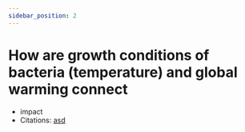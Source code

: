 ```yaml
---
sidebar_position: 2
---
```

# How are growth conditions of bacteria (temperature) and global warming connect
- impact
- Citations: [asd](https://www.britannica.com/science/bacteria/Evolution-of-bacteria)